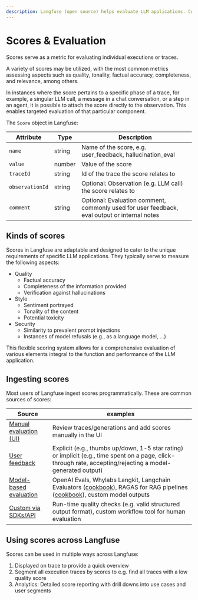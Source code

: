 ```yaml
---
description: Langfuse (open source) helps evaluate LLM applications. Commonly used to measure quality, tonality, factual accuracy, completeness, and relevance.
---
```


# Scores & Evaluation

Scores serve as a metric for evaluating individual executions or traces.

A variety of scores may be utilized, with the most common metrics assessing aspects such as quality, tonality, factual accuracy, completeness, and relevance, among others.

In instances where the score pertains to a specific phase of a trace, for example, a singular LLM call, a message in a chat conversation, or a step in an agent, it is possible to attach the score directly to the observation. This enables targeted evaluation of that particular component.

The `Score` object in Langfuse:

| Attribute       | Type   | Description                                                                                  |
| --------------- | ------ | -------------------------------------------------------------------------------------------- |
| `name`          | string | Name of the score, e.g. user_feedback, hallucination_eval                                    |
| `value`         | number | Value of the score                                                                           |
| `traceId`       | string | Id of the trace the score relates to                                                         |
| `observationId` | string | Optional: Observation (e.g. LLM call) the score relates to                                   |
| `comment`       | string | Optional: Evaluation comment, commonly used for user feedback, eval output or internal notes |

## Kinds of scores

Scores in Langfuse are adaptable and designed to cater to the unique requirements of specific LLM applications. They typically serve to measure the following aspects:

- Quality
  - Factual accuracy
  - Completeness of the information provided
  - Verification against hallucinations
- Style
  - Sentiment portrayed
  - Tonality of the content
  - Potential toxicity
- Security
  - Similarity to prevalent prompt injections
  - Instances of model refusals (e.g., as a language model, ...)

This flexible scoring system allows for a comprehensive evaluation of various elements integral to the function and performance of the LLM application.

## Ingesting scores

Most users of Langfuse ingest scores programmatically. These are common sources of scores:

| Source                                                   | examples                                                                                                                                                                                                     |
| -------------------------------------------------------- | ------------------------------------------------------------------------------------------------------------------------------------------------------------------------------------------------------------ |
| [Manual evaluation (UI)](/docs/scores/manually)          | Review traces/generations and add scores manually in the UI                                                                                                                                                  |
| [User feedback](/docs/scores/user-feedback)              | Explicit (e.g., thumbs up/down, 1-5 star rating) or implicit (e.g., time spent on a page, click-through rate, accepting/rejecting a model-generated output)                                                  |
| [Model-based evaluation](/docs/scores/model-based-evals) | OpenAI Evals, Whylabs Langkit, Langchain Evaluators ([cookbook](/docs/scores/model-based-evals/langchain)), RAGAS for RAG pipelines ([cookbook](/docs/scores/model-based-evals/ragas)), custom model outputs |
| [Custom via SDKs/API](/docs/scores/custom)               | Run-time quality checks (e.g. valid structured output format), custom workflow tool for human evaluation                                                                                                     |

## Using scores across Langfuse

Scores can be used in multiple ways across Langfuse:

1. Displayed on trace to provide a quick overview
2. Segment all execution traces by scores to e.g. find all traces with a low quality score
3. Analytics: Detailed score reporting with drill downs into use cases and user segments
